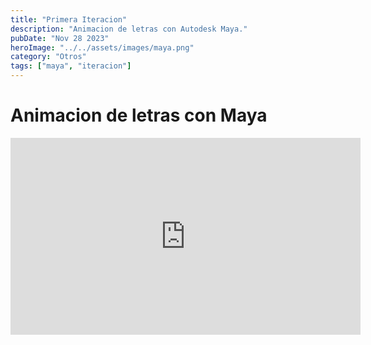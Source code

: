 ```yaml
---
title: "Primera Iteracion"
description: "Animacion de letras con Autodesk Maya."
pubDate: "Nov 28 2023"
heroImage: "../../assets/images/maya.png"
category: "Otros"
tags: ["maya", "iteracion"]
---
```


# Animacion de letras con Maya

<iframe
    width="560"
    height="315"
    src="https://www.youtube.com/embed/wVySjPdM4J4?si=VxlXawCkjoEJz9PN"
    title="Animacion de Letras"
    frameborder="0"
    allow="accelerometer; autoplay; clipboard-write; encrypted-media; gyroscope; picture-in-picture; web-share"
    allowfullscreen
></iframe>
